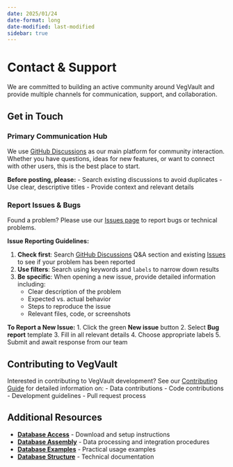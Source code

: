 ```yaml
---
date: 2025/01/24
date-format: long
date-modified: last-modified
sidebar: true
---
```


# Contact & Support

We are committed to building an active community around VegVault and provide multiple channels for communication, support, and collaboration.

## Get in Touch

### Primary Communication Hub

We use [GitHub Discussions](https://github.com/OndrejMottl/VegVault/discussions) as our main platform for community interaction. Whether you have questions, ideas for new features, or want to connect with other users, this is the best place to start.

**Before posting, please:**
- Search existing discussions to avoid duplicates
- Use clear, descriptive titles
- Provide context and relevant details

### Report Issues & Bugs

Found a problem? Please use our [Issues page](https://github.com/OndrejMottl/VegVault/issues) to report bugs or technical problems.

**Issue Reporting Guidelines:**

1. **Check first**: Search [GitHub Discussions](https://github.com/OndrejMottl/VegVault/discussions) Q&A section and existing [Issues](https://github.com/OndrejMottl/VegVault/issues) to see if your problem has been reported
2. **Use filters**: Search using keywords and `labels` to narrow down results
3. **Be specific**: When opening a new issue, provide detailed information including:
   - Clear description of the problem
   - Expected vs. actual behavior
   - Steps to reproduce the issue
   - Relevant files, code, or screenshots

**To Report a New Issue:**
1. Click the green **New issue** button
2. Select **Bug report** template
3. Fill in all relevant details
4. Choose appropriate labels
5. Submit and await response from our team

## Contributing to VegVault

Interested in contributing to VegVault development? See our [Contributing Guide](/website/contribute.qmd) for detailed information on:
- Data contributions
- Code contributions  
- Development guidelines
- Pull request process

## Additional Resources

- **[Database Access](/website/database_access.qmd)** - Download and setup instructions
- **[Database Assembly](/website/database_assembly.qmd)** - Data processing and integration procedures
- **[Database Examples](/website/database_examples.qmd)** - Practical usage examples
- **[Database Structure](/website/database_structure.qmd)** - Technical documentation

